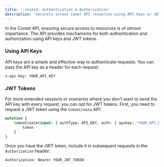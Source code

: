 ```yaml
---
title: ':shield: Authentication & Authorization'
description: 'Securely access Comet API resources using API keys or JWT tokens, ensuring both authentication and authorization.'
---
```


In the Comet API, ensuring secure access to resources is of utmost importance. The API provides mechanisms for both authentication and authorization using API keys and JWT tokens.

### Using API Keys

API keys are a simple and effective way to authenticate requests. You can pass the API key as a header for each request:

```http
x-api-key: YOUR_API_KEY
```

### JWT Tokens

For more extended sessions or scenarios where you don't want to send the API key with every request, you can opt for JWT tokens. First, you need to request a JWT token using the `tokenCreate` API:

```graphql
mutation {
	tokenCreate(input: { authType: API_KEY, auth: { apiKey: "YOUR_API_KEY" } }) {
		token
	}
}
```

Once you have the JWT token, include it in subsequent requests in the `Authorization` header:

```http
Authorization: Bearer YOUR_JWT_TOKEN
```


